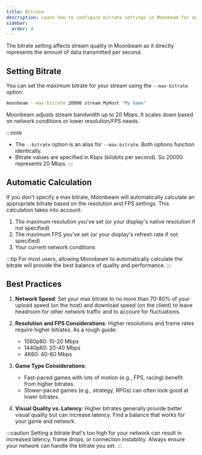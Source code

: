 ```yaml
---
title: Bitrate
description: Learn how to configure bitrate settings in Moonbeam for optimal streaming quality and performance
sidebar:
  order: 4
---
```



The bitrate setting affects stream quality in Moonbeam as it directly represents the amount of data transmitted per second.

## Setting Bitrate

You can set the maximum bitrate for your stream using the `--max-bitrate` option:

```bash
moonbeam --max-bitrate 20000 stream MyHost "My Game"
```

Moonbeam adjusts stream bandwidth up to 20 Mbps. It scales down based on network conditions or lower resolution/FPS needs.

:::note
* The `--bitrate` option is an alias for `--max-bitrate`. Both options function identically.
* Bitrate values are specified in Kbps (kilobits per second). So 20000 represents 20 Mbps.
:::

## Automatic Calculation

If you don't specify a max bitrate, Moonbeam will automatically calculate an appropriate bitrate based on the resolution and FPS settings. This calculation takes into account:

1. The maximum resolution you've set (or your display's native resolution if not specified)
2. The maximum FPS you've set (or your display's refresh rate if not specified)
3. Your current network conditions

:::tip
For most users, allowing Moonbeam to automatically calculate the bitrate will provide the best balance of quality and performance.
:::

## Best Practices

1. **Network Speed**: Set your max bitrate to no more than 70-80% of your upload speed (on the host) and download speed (on the client) to leave headroom for other network traffic and to account for fluctuations.

2. **Resolution and FPS Considerations**: Higher resolutions and frame rates require higher bitrates. As a rough guide:
   - 1080p60: 10-20 Mbps
   - 1440p60: 20-40 Mbps
   - 4K60: 40-80 Mbps

3. **Game Type Considerations**: 
   - Fast-paced games with lots of motion (e.g., FPS, racing) benefit from higher bitrates.
   - Slower-paced games (e.g., strategy, RPGs) can often look good at lower bitrates.

4. **Visual Quality vs. Latency**: Higher bitrates generally provide better visual quality but can increase latency. Find a balance that works for your game and network.

:::caution
Setting a bitrate that's too high for your network can result in increased latency, frame drops, or connection instability. Always ensure your network can handle the bitrate you set.
:::

